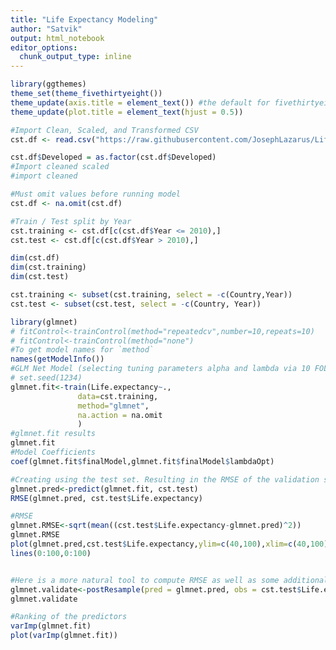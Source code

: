 ```yaml
---
title: "Life Expectancy Modeling"
author: "Satvik"
output: html_notebook
editor_options: 
  chunk_output_type: inline
---
```

```r
library(ggthemes)
theme_set(theme_fivethirtyeight())
theme_update(axis.title = element_text()) #the default for fivethirtyeight is to not show axis labels, this removes that default so we can choose to specify and display axis titles
theme_update(plot.title = element_text(hjust = 0.5))
```

```r
#Import Clean, Scaled, and Transformed CSV 
cst.df <- read.csv("https://raw.githubusercontent.com/JosephLazarus/Life_Expectancy/main/Data_Folder/clean_scaled.csv", header = TRUE, fileEncoding="UTF-8-BOM")

cst.df$Developed = as.factor(cst.df$Developed) 
#Import cleaned scaled 
#import cleaned

#Must omit values before running model
cst.df <- na.omit(cst.df)
```

```r
#Train / Test split by Year
cst.training <- cst.df[c(cst.df$Year <= 2010),]
cst.test <- cst.df[c(cst.df$Year > 2010),]

dim(cst.df)
dim(cst.training)
dim(cst.test)

cst.training <- subset(cst.training, select = -c(Country,Year))
cst.test <- subset(cst.test, select = -c(Country, Year))
```


```r
library(glmnet)
# fitControl<-trainControl(method="repeatedcv",number=10,repeats=10)
# fitControl<-trainControl(method="none")
#To get model names for `method`
names(getModelInfo())
#GLM Net Model (selecting tuning parameters alpha and lambda via 10 FOLD CV)
# set.seed(1234)
glmnet.fit<-train(Life.expectancy~.,
               data=cst.training,
               method="glmnet",
               na.action = na.omit
               )
#glmnet.fit results
glmnet.fit
#Model Coefficients
coef(glmnet.fit$finalModel,glmnet.fit$finalModel$lambdaOpt)
```

```r
#Creating using the test set. Resulting in the RMSE of the validation set
glmnet.pred<-predict(glmnet.fit, cst.test)
RMSE(glmnet.pred, cst.test$Life.expectancy)

#RMSE
glmnet.RMSE<-sqrt(mean((cst.test$Life.expectancy-glmnet.pred)^2))
glmnet.RMSE
plot(glmnet.pred,cst.test$Life.expectancy,ylim=c(40,100),xlim=c(40,100))
lines(0:100,0:100)


#Here is a more natural tool to compute RMSE as well as some additional metrics
glmnet.validate<-postResample(pred = glmnet.pred, obs = cst.test$Life.expectancy)
glmnet.validate

#Ranking of the predictors
varImp(glmnet.fit)
plot(varImp(glmnet.fit))
```




